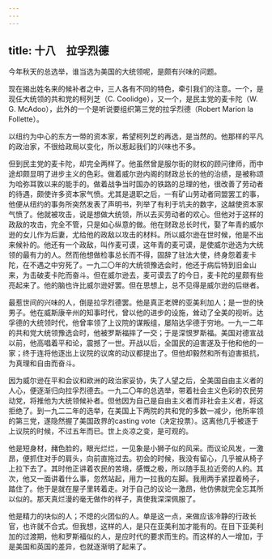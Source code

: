 ```yaml
---
---
---
```

title: 十八　拉孚烈德
---



今年秋天的总选举，谁当选为美国的大统领呢，是颇有兴味的问题。

现在揭出姓名来的候补者之中，三人各有不同的特色，牵引我们的注意。一个，是现任大统领的共和党的柯列芝（C. Coolidge），又一个，是民主党的麦卡陀（W. G. McAdoo），此外的一个是听说要组织第三党的拉孚烈德（Robert Marion la Follette）。

以纽约为中心的东方一带的资本家，希望柯列芝的再选，是当然的。他那样的平凡的政治家，不很给政局以变化，所以惹起我们的兴味也不多。

但到民主党的麦卡陀，却完全两样了。他虽然曾是服尔街的财权的顾问律师，而中途却颇显明了进步主义的色彩。做着威尔逊内阁的财政总长的他的治绩，是被称颂为哈弥耳敦以来的能手的。做着战争当时国办的铁路的总理的他，很改善了劳动者的待遇，颇使许多资本家气愤。尤其是退职之后，一有矿山劳动者同盟罢工的事，他便从纽约的事务所突然发表了声明书，列举了有利于坑夫的数字，这越使资本家气愤了。他就被攻击，说是想做大统领，所以去买劳动者的欢心。但他对于这样的政敌的攻击，完全不管，只是如心纵意的做。他在财政总长时代，娶了年青的威尔逊的女儿作为后妻，尤给他的政敌以攻击的材料。所以威尔逊在世时候，他是不出来候补的。他还有一个政敌，叫作麦可谟，这年青的麦可谟，是使威尔逊选为大统领的最有力的人。然而他想做检事总长而不得，固辞了驻法大使，终身怨着麦卡陀，在不遇之中穷死了。一九二〇年的大统领豫选会时，他还于病后特到旧金山来，为击破麦卡陀而奋斗。但在威尔逊去，麦可谟去了的今日，麦卡陀的星颇有些亮起来了。他的脑也许比威尔逊好罢。但在思想上，总不见得是威尔逊的后继者。

最惹世间的兴味的人，倒是拉孚烈德罢。他是真正老牌的亚美利加人；是一世的快男子。他在威斯康辛州的知事时代，曾以他的进步的设施，耸动了全美的视听。达孚德的大统领时代，他曾率领了上议院的谋叛组，屡陷达孚德于穷地。一九一二年的共和党大统领豫选会时，他被罗斯福摔了一交；于是深恨罗斯福。美国对德宣战以前，他高唱着平和论，震撼了一世。开战以后，全国民的迫害遂及于他和他的一家；终于连将他逐出上议院的议席的动议都提出了。但他却毅然和所有迫害抵抗，为真理和自由而奋斗。

因为威尔逊在平和会议和欧洲的政治家妥协，失了人望之后，全美国自由主义者的人心，便逐渐归向拉孚烈德去。一九二〇年的总选举，带着社会主义色彩的农民劳动党，将推他为大统领候补者。但他因为自己是自由主义者而非社会主义者，将这拒绝了。到一九二二年的选举，在美国上下两院的共和党的多数一减少，他所率领的第三党，遂隐然握了美国政界的casting vote（决定投票）。这离他几乎被逐于上议院的时候，不过五年而已。世上炎凉之变，是可观的。

他是短身材，赭色脸的，眼光烂烂，一见象是小狮子似的风采。而议论风发，一激昂，便抓住对手的肩头，向前直拖过去。初会的时候，我没有留心，几乎被从椅子上拉下去了。其时他正讲着农民的苦境，感慨之极，所以随手乱拉近旁的人的。其次，他又一面讲着什么事，忽然站起，用力一拉我的左脚。我用两手紧捏着椅子，踏住了。他于是就在屋子里转着走。对于自己的议论一激昂，他仿佛就完全忘其所以似的。那天真烂漫的毫无做作的样子，真使我深深佩服了。

他是精力的块似的人；不熄的火团似的人。单是这一点，来做应该冷静的行政长官，也许就不合式。但我想，这样的人，是只在亚美利加才能有的。在目下亚美利加的过渡期，他和罗斯福似的人，是应时代的要求而生的。而这样的人一增加，于是美国和英国的差异，也就逐渐明了起来了。